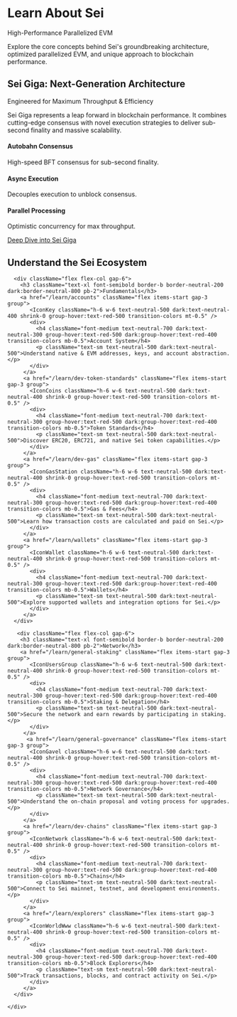 

<div className="flex flex-col gap-16">

  <div className="flex flex-col">
     <div className="mb-6">
      <div className="flex flex-col sm:flex-row sm:items-center gap-4">
        <h1 className="text-4xl font-bold">Learn About Sei</h1>
        <div className="inline-flex items-center bg-gradient-to-r from-red-500/10 to-transparent px-3 py-1 rounded-full w-fit">
          <IconRocket className="h-4 w-4 text-red-500 mr-2" />
          <span className="text-sm font-medium text-neutral-700 dark:text-neutral-300">High-Performance Parallelized EVM</span>
        </div>
      </div>
       <p className="mt-4 text-lg text-neutral-600 dark:text-neutral-400 max-w-3xl">
         Explore the core concepts behind Sei's groundbreaking architecture, optimized parallelized EVM, and unique approach to blockchain performance.
       </p>
    </div>
  </div>

  <div className="rounded-xl p-6 md:p-8 bg-gradient-to-br from-red-500/5 via-neutral-500/5 to-neutral-900/5 dark:from-red-900/20 dark:via-neutral-900/10 dark:to-neutral-900/20 border border-red-200/30 dark:border-red-800/30 shadow-lg">
    <div className="flex flex-col md:flex-row items-start md:items-center gap-5 mb-4">
      <div className="w-16 h-16 rounded-lg bg-red-500/10 flex items-center justify-center mr-4 shrink-0">
         <IconHexagons className="h-8 w-8 text-red-500" />
      </div>
      <div>
        <h2 className="text-3xl font-bold text-neutral-800 dark:text-neutral-100 mb-1">Sei Giga: Next-Generation Architecture</h2>
        <p className="text-red-700 dark:text-red-400 font-medium text-base">Engineered for Maximum Throughput & Efficiency</p>
      </div>
    </div>
    <p className="text-neutral-600 dark:text-neutral-300 mb-8 text-base">
      Sei Giga represents a leap forward in blockchain performance. It combines cutting-edge consensus with novel execution strategies to deliver sub-second finality and massive scalability.
    </p>
    <div className="grid grid-cols-1 sm:grid-cols-3 gap-x-6 gap-y-6 mb-8 pt-6 border-t border-neutral-200 dark:border-neutral-800/50">
      <div className="flex items-start gap-3">
          <IconBolt className="h-6 w-6 text-red-500 mt-1 shrink-0" /> 
          <div>
              <h4 className="font-semibold text-base text-neutral-800 dark:text-neutral-200 mb-0.5">Autobahn Consensus</h4>
              <p className="text-sm text-neutral-500 dark:text-neutral-400">High-speed BFT consensus for sub-second finality.</p>
          </div>
      </div>
      <div className="flex items-start gap-3">
           <IconClock className="h-6 w-6 text-red-500 mt-1 shrink-0" />
           <div>
               <h4 className="font-semibold text-base text-neutral-800 dark:text-neutral-200 mb-0.5">Async Execution</h4>
               <p className="text-sm text-neutral-500 dark:text-neutral-400">Decouples execution to unblock consensus.</p>
          </div>
      </div>
      <div className="flex items-start gap-3">
           <IconArrowsShuffle className="h-6 w-6 text-red-500 mt-1 shrink-0" />
           <div>
              <h4 className="font-semibold text-base text-neutral-800 dark:text-neutral-200 mb-0.5">Parallel Processing</h4>
              <p className="text-sm text-neutral-500 dark:text-neutral-400">Optimistic concurrency for max throughput.</p>
           </div>
      </div>
    </div>
    <a href="/learn/sei-giga" className="flex items-center text-red-500 dark:text-red-400 hover:text-red-600 dark:hover:text-red-300 font-medium transition-colors mt-1">
      <span>Deep Dive into Sei Giga</span>
      <IconArrowRight className="h-4 w-4 ml-1.5" />
    </a>
  </div>

  <div>
    <h2 className="text-2xl font-bold mb-8">Understand the Sei Ecosystem</h2>
    <div className="grid grid-cols-1 md:grid-cols-2 gap-x-10 gap-y-10">

      <div className="flex flex-col gap-6">
        <h3 className="text-xl font-semibold border-b border-neutral-200 dark:border-neutral-800 pb-2">Fundamentals</h3>
        <a href="/learn/accounts" className="flex items-start gap-3 group">
           <IconKey className="h-6 w-6 text-neutral-500 dark:text-neutral-400 shrink-0 group-hover:text-red-500 transition-colors mt-0.5" />
           <div>
             <h4 className="font-medium text-neutral-700 dark:text-neutral-300 group-hover:text-red-500 dark:group-hover:text-red-400 transition-colors mb-0.5">Account System</h4>
             <p className="text-sm text-neutral-500 dark:text-neutral-500">Understand native & EVM addresses, keys, and account abstraction.</p>
           </div>
         </a>
         <a href="/learn/dev-token-standards" className="flex items-start gap-3 group">
           <IconCoins className="h-6 w-6 text-neutral-500 dark:text-neutral-400 shrink-0 group-hover:text-red-500 transition-colors mt-0.5" />
           <div>
             <h4 className="font-medium text-neutral-700 dark:text-neutral-300 group-hover:text-red-500 dark:group-hover:text-red-400 transition-colors mb-0.5">Token Standards</h4>
             <p className="text-sm text-neutral-500 dark:text-neutral-500">Discover ERC20, ERC721, and native Sei token capabilities.</p>
           </div>
         </a>
         <a href="/learn/dev-gas" className="flex items-start gap-3 group">
           <IconGasStation className="h-6 w-6 text-neutral-500 dark:text-neutral-400 shrink-0 group-hover:text-red-500 transition-colors mt-0.5" />
           <div>
             <h4 className="font-medium text-neutral-700 dark:text-neutral-300 group-hover:text-red-500 dark:group-hover:text-red-400 transition-colors mb-0.5">Gas & Fees</h4>
             <p className="text-sm text-neutral-500 dark:text-neutral-500">Learn how transaction costs are calculated and paid on Sei.</p>
           </div>
         </a>
         <a href="/learn/wallets" className="flex items-start gap-3 group">
           <IconWallet className="h-6 w-6 text-neutral-500 dark:text-neutral-400 shrink-0 group-hover:text-red-500 transition-colors mt-0.5" />
           <div>
             <h4 className="font-medium text-neutral-700 dark:text-neutral-300 group-hover:text-red-500 dark:group-hover:text-red-400 transition-colors mb-0.5">Wallets</h4>
             <p className="text-sm text-neutral-500 dark:text-neutral-500">Explore supported wallets and integration options for Sei.</p>
           </div>
         </a>
      </div>

       <div className="flex flex-col gap-6">
        <h3 className="text-xl font-semibold border-b border-neutral-200 dark:border-neutral-800 pb-2">Network</h3>
        <a href="/learn/general-staking" className="flex items-start gap-3 group">
           <IconUsersGroup className="h-6 w-6 text-neutral-500 dark:text-neutral-400 shrink-0 group-hover:text-red-500 transition-colors mt-0.5" />
           <div>
             <h4 className="font-medium text-neutral-700 dark:text-neutral-300 group-hover:text-red-500 dark:group-hover:text-red-400 transition-colors mb-0.5">Staking & Delegation</h4>
             <p className="text-sm text-neutral-500 dark:text-neutral-500">Secure the network and earn rewards by participating in staking.</p>
           </div>
         </a>
          <a href="/learn/general-governance" className="flex items-start gap-3 group">
           <IconGavel className="h-6 w-6 text-neutral-500 dark:text-neutral-400 shrink-0 group-hover:text-red-500 transition-colors mt-0.5" />
           <div>
             <h4 className="font-medium text-neutral-700 dark:text-neutral-300 group-hover:text-red-500 dark:group-hover:text-red-400 transition-colors mb-0.5">Network Governance</h4>
             <p className="text-sm text-neutral-500 dark:text-neutral-500">Understand the on-chain proposal and voting process for upgrades.</p>
           </div>
         </a>
         <a href="/learn/dev-chains" className="flex items-start gap-3 group">
           <IconNetwork className="h-6 w-6 text-neutral-500 dark:text-neutral-400 shrink-0 group-hover:text-red-500 transition-colors mt-0.5" />
           <div>
             <h4 className="font-medium text-neutral-700 dark:text-neutral-300 group-hover:text-red-500 dark:group-hover:text-red-400 transition-colors mb-0.5">Chains</h4>
             <p className="text-sm text-neutral-500 dark:text-neutral-500">Connect to Sei mainnet, testnet, and development environments.</p>
           </div>
         </a>
         <a href="/learn/explorers" className="flex items-start gap-3 group">
           <IconWorldWww className="h-6 w-6 text-neutral-500 dark:text-neutral-400 shrink-0 group-hover:text-red-500 transition-colors mt-0.5" />
           <div>
             <h4 className="font-medium text-neutral-700 dark:text-neutral-300 group-hover:text-red-500 dark:group-hover:text-red-400 transition-colors mb-0.5">Block Explorers</h4>
             <p className="text-sm text-neutral-500 dark:text-neutral-500">Track transactions, blocks, and contract activity on Sei.</p>
           </div>
         </a>
      </div>

    </div>
  </div>

</div>
